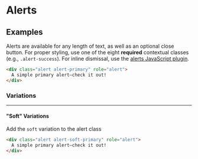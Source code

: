 
<Meta title="Components/Alerts/Overview" />

# Alerts

## Examples

Alerts are available for any length of text, as well as an optional close button. For proper styling, use one of the eight **required** contextual classes (e.g., `.alert-success`). For inline dismissal, use the [alerts JavaScript plugin](#dismissing).

```html
<div class="alert alert-primary" role="alert">
  A simple primary alert—check it out!
</div>
```

### Variations

<Story id="components-alerts-examples--variations" />

----

#### "Soft" Variations

Add the `soft` variation to the alert class

```html
<div class="alert alert-soft-primary" role="alert">
  A simple primary alert—check it out!
</div>
```

<Story id="components-alerts-examples--soft-variations" />




